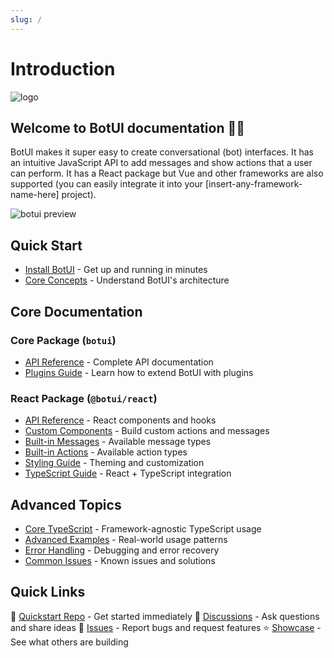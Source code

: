 ```yaml
---
slug: /
---
```


# Introduction

![logo](public/logo.svg)


## Welcome to BotUI documentation 👋🏼

BotUI makes it super easy to create conversational (bot) interfaces. It has an intuitive JavaScript API to add messages and show actions that a user can perform. It has a React package but Vue and other frameworks are also supported (you can easily integrate it into your [insert-any-framework-name-here] project).


![botui preview](public/botui_preview.gif)

## Quick Start

- [Install BotUI](/docs/install) - Get up and running in minutes
- [Core Concepts](/docs/concepts) - Understand BotUI's architecture

## Core Documentation

### Core Package (`botui`)
- [API Reference](/docs/core/reference) - Complete API documentation
- [Plugins Guide](/docs/plugins) - Learn how to extend BotUI with plugins

### React Package (`@botui/react`)
- [API Reference](/docs/react/reference) - React components and hooks
- [Custom Components](/docs/react/custom) - Build custom actions and messages
- [Built-in Messages](/docs/react/messages) - Available message types
- [Built-in Actions](/docs/react/actions) - Available action types
- [Styling Guide](/docs/react/styling) - Theming and customization
- [TypeScript Guide](/docs/react/typescript) - React + TypeScript integration

## Advanced Topics

- [Core TypeScript](/docs/typescript) - Framework-agnostic TypeScript usage
- [Advanced Examples](/docs/advanced-examples) - Real-world usage patterns
- [Error Handling](/docs/error-handling) - Debugging and error recovery
- [Common Issues](/docs/gotchas) - Known issues and solutions

## Quick Links

🚀 [Quickstart Repo](https://github.com/botui/react-quickstart) - Get started immediately
💬 [Discussions](https://github.com/botui/botui/discussions) - Ask questions and share ideas
🐛 [Issues](https://github.com/botui/botui/issues) - Report bugs and request features
⭐ [Showcase](https://github.com/botui/botui/blob/master/Showcase.md) - See what others are building